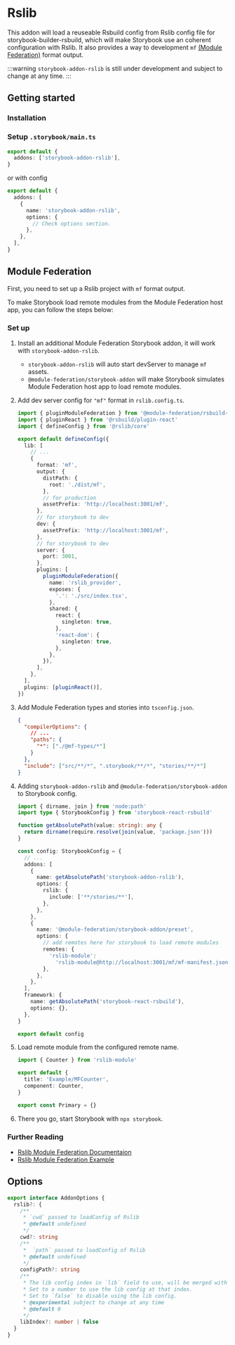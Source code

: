 
# Rslib

This addon will load a reuseable Rsbuild config from Rslib config file for storybook-builder-rsbuild, which will make Storybook use an coherent configuration with Rslib. It also provides a way to development `mf` [(Module Federation)](https://lib.rsbuild.dev/guide/basic/output-format#mf) format output.

:::warning
`storybook-addon-rslib` is still under development and subject to change at any time.
:::

## Getting started

### Installation

<PackageManagerTabs command="install storybook-addon-rslib -D" />

### Setup `.storybook/main.ts`

```ts
export default {
  addons: ['storybook-addon-rslib'],
}
```

or with config

```ts
export default {
  addons: [
    {
      name: 'storybook-addon-rslib',
      options: {
        // Check options section.
      },
    },
  ],
}
```

## Module Federation

First, you need to set up a Rslib project with `mf` format output.

To make Storybook load remote modules from the Module Federation host app, you can follow the steps below:

### Set up

1. Install an additional Module Federation Storybook addon, it will work with `storybook-addon-rslib`.

   <PackageManagerTabs command="install @module-federation/storybook-addon -D" />

   - `storybook-addon-rslib` will auto start devServer to manage `mf` assets.
   - `@module-federation/storybook-addon` will make Storybook simulates Module Federation host app to load remote modules.

2. Add dev server config for `"mf"` format in `rslib.config.ts`.

   ```ts title="rslib.config.ts" {17-24}
   import { pluginModuleFederation } from '@module-federation/rsbuild-plugin'
   import { pluginReact } from '@rsbuild/plugin-react'
   import { defineConfig } from '@rslib/core'

   export default defineConfig({
     lib: [
       // ...
       {
         format: 'mf',
         output: {
           distPath: {
             root: './dist/mf',
           },
           // for production
           assetPrefix: 'http://localhost:3001/mf',
         },
         // for storybook to dev
         dev: {
           assetPrefix: 'http://localhost:3001/mf',
         },
         // for storybook to dev
         server: {
           port: 3001,
         },
         plugins: [
           pluginModuleFederation({
             name: 'rslib_provider',
             exposes: {
               '.': './src/index.tsx',
             },
             shared: {
               react: {
                 singleton: true,
               },
               'react-dom': {
                 singleton: true,
               },
             },
           }),
         ],
       },
     ],
     plugins: [pluginReact()],
   })
   ```

3. Add Module Federation types and stories into `tsconfig.json`.

   ```json title="tsconfig.json"
   {
     "compilerOptions": {
       // ...
       "paths": {
         "*": ["./@mf-types/*"]
       }
     },
     "include": ["src/**/*", ".storybook/**/*", "stories/**/*"]
   }
   ```

4. Adding `storybook-addon-rslib` and `@module-federation/storybook-addon` to Storybook config.

   ```ts title=".storybook/main.ts" {11-28}
   import { dirname, join } from 'node:path'
   import type { StorybookConfig } from 'storybook-react-rsbuild'

   function getAbsolutePath(value: string): any {
     return dirname(require.resolve(join(value, 'package.json')))
   }

   const config: StorybookConfig = {
     // ...
     addons: [
       {
         name: getAbsolutePath('storybook-addon-rslib'),
         options: {
           rslib: {
             include: ['**/stories/**'],
           },
         },
       },
       {
         name: '@module-federation/storybook-addon/preset',
         options: {
           // add remotes here for storybook to load remote modules
           remotes: {
             'rslib-module':
               'rslib-module@http://localhost:3001/mf/mf-manifest.json',
           },
         },
       },
     ],
     framework: {
       name: getAbsolutePath('storybook-react-rsbuild'),
       options: {},
     },
   }

   export default config
   ```

5. Load remote module from the configured remote name.

   ```ts title="stories/index.stories.tsx" {1}
   import { Counter } from 'rslib-module'

   export default {
     title: 'Example/MFCounter',
     component: Counter,
   }

   export const Primary = {}
   ```

6. There you go, start Storybook with `npx storybook`.

### Further Reading

- [Rslib Module Federation Documentaion](https://lib.rsbuild.dev/guide/advanced/module-federation)
- [Rslib Module Federation Example](https://github.com/rspack-contrib/storybook-rsbuild/tree/main/sandboxes/rslib-react-component)

## Options

```ts
export interface AddonOptions {
  rslib?: {
    /**
     * `cwd` passed to loadConfig of Rslib
     * @default undefined
     */
    cwd?: string
    /**
     *  `path` passed to loadConfig of Rslib
     * @default undefined
     */
    configPath?: string
    /**
     * The lib config index in `lib` field to use, will be merged with the other fields in the config.
     * Set to a number to use the lib config at that index.
     * Set to `false` to disable using the lib config.
     * @experimental subject to change at any time
     * @default 0
     */
    libIndex?: number | false
  }
}
```
